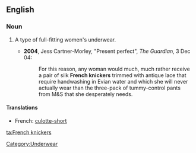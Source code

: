 ==English==
{{wikipedia}}
===Noun===
{{en-plural-noun|[[French]] [[knickers]]}}

# {{UK}} A type of full-fitting women's underwear.
#*'''2004''', Jess Cartner-Morley, "Present perfect", ''The Guardian'', 3 Dec 04:
#*:For this reason, any woman would much, much rather receive a pair of silk '''French knickers''' trimmed with antique lace that require handwashing in Evian water and which she will never actually wear than the three-pack of tummy-control pants from M&S that she desperately needs. 

====Translations====
*French: [[culotte-short]] {{f}}

[[Category:Underwear]]

[[ta:French knickers]]